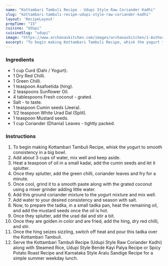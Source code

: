 ---
name: "Kottambari Tambuli Recipe - Udupi Style Raw Coriander Kadhi"
slug: "kottambari-tambuli-recipe-udupi-style-raw-coriander-kadhi"
layout: 'RecipeLayout'
prepTime: "15"
cuisine: "Udupi"
cuisineSlug: "udupi"
image: "https://www.archanaskitchen.com/images/archanaskitchen/1-Author/nithya.anantham/Kottambari_Tambuli_Recipe_Udupi_Style_Raw_Coriander_Kadhi.jpg"
excerpt: "To begin making Kottambari Tambuli Recipe, whisk the yogurt to smooth consistency in a big bowl"
---

### Ingredients

- 1 cup Curd (Dahi / Yogurt).
- 1 Dry Red Chilli.
- 1 Green Chilli.
- 1 teaspoon Asafoetida (hing).
- 2 teaspoons Sunflower Oil.
- 4 tablespoons Fresh coconut - grated.
- Salt - to taste.
- 1 teaspoon Cumin seeds (Jeera).
- 1/2 teaspoon White Urad Dal (Split).
- 1 teaspoon Mustard seeds.
- 1 cup Coriander (Dhania) Leaves - tightly packed.

### Instructions

1. To begin making Kottambari Tambuli Recipe, whisk the yogurt to smooth consistency in a big bowl.
1. Add about 3 cups of water, mix well and keep aside.
1. Heat a teaspoon of oil in a small kadai, add the cumin seeds and let it splutter.
1. Once they splutter, add the green chilli, coriander leaves and fry for a minute.
1. Once cool, grind it to a smooth paste along with the grated coconut using a mixer grinder adding little water.
1. Add this ground coriander mixture to the yogurt mixture and mix well.
1. Add water to your desired consistency and season with salt.
1. Now, to prepare the tadka, in a small tadka pan, heat the remaining oil, and add the mustard seeds once the oil is hot.
1. Once they splutter, add the urad dal and stir a bit.
1. Once they are golden in color and are fried, add the hing, dry red chilli, and stir.
1. Once the hing seizes sizzling, switch off heat and pour this tadka over the Kottambari Tambuli.
1. Serve the Kottambari Tambuli Recipe (Udupi Style Raw Coriander Kadhi) along with Steamed Rice, Udupi Style Bende Kayi Palya Recipe or Spicy Potato Roast Recipe and Karnataka Style Aralu Sandige Recipe for a simple summer weekday lunch.
